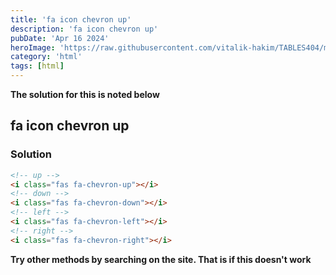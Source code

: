 ```yaml
---
title: 'fa icon chevron up'
description: 'fa icon chevron up'
pubDate: 'Apr 16 2024'
heroImage: 'https://raw.githubusercontent.com/vitalik-hakim/TABLES404/main/error_b/HTML.png'
category: 'html'
tags: [html]
---
```


**The solution for this is noted below**

## fa icon chevron up

### Solution

```html
<!-- up -->
<i class="fas fa-chevron-up"></i>
<!-- down -->
<i class="fas fa-chevron-down"></i>
<!-- left -->
<i class="fas fa-chevron-left"></i>
<!-- right -->
<i class="fas fa-chevron-right"></i>
```

**Try other methods by searching on the site. That is if this doesn't work**
